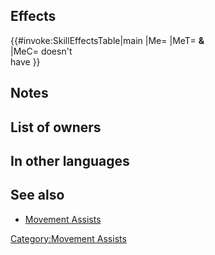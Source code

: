 {{Assist
|tagid=SID_引き寄せ
|name=Draw Back
|range=1
|effect=Unit moves 1 space away from target ally. Ally moves to unit's previous space.
|cost=150
|required=-
|exclusive=0
|canUseMove={{MoveList|all}}
|canUseWeapon={{WeaponList|exclude=Staff}}
|properties=random_all,random_inherit_base
}}
==Effects==
{{#invoke:SkillEffectsTable|main
|Me={{Eft|Drag Back Units}}
|MeT={{Tgt|Unit}} '''&'''<br>{{Tgt|Target Ally}}
|MeC={{Tgt|Target Ally}} doesn't<br>have {{SEt|Isolation}}
}}

==Notes==
{{Movement skill notes|notBeforeRokkr=1}}
==List of owners==
{{Skill Hero List}}
==In other languages==
{{OtherLanguages
|japanese=引き寄せ
|german=Einfangen
|spanishEU=Enroque
|spanishLA=Enroque
|french=Repli
|italian=Ripiegamento
|chineseTW=拉近
|portuguese=Roque
}}

==See also==
* [[Movement Assists]]

{{AssistSkillBox}}
[[Category:Movement Assists]]